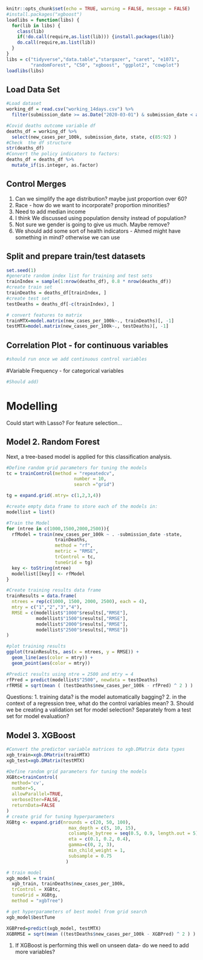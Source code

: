 
```r
knitr::opts_chunk$set(echo = TRUE, warning = FALSE, message = FALSE)
#install.packages("xgboost")
loadlibs = function(libs) {
  for(lib in libs) {
    class(lib)
    if(!do.call(require,as.list(lib))) {install.packages(lib)}
    do.call(require,as.list(lib))
  }
}
libs = c("tidyverse","data.table","stargazer", "caret", "e1071",
         "randomForest", "C50", "xgboost", "ggplot2", "cowplot")
loadlibs(libs)
```

## Load Data Set

```r
#Load dataset
working_df = read.csv("working_14days.csv") %>% 
  filter(submission_date >= as.Date("2020-03-01") & submission_date < as.Date("2020-07-01"))

#Covid deaths outcome variable df
deaths_df = working_df %>% 
  select(new_cases_per_100k, submission_date, state, c(85:92) )
#Check  the df structure
str(deaths_df)
#Convert the policy indicators to factors:
deaths_df = deaths_df %>% 
  mutate_if(is.integer, as.factor)
```
## Control Merges
1. Can we simplify the age distribution? maybe just proportion over 60? 
2. Race - how do we want to incorporate? proportion minorities? 
3. Need to add median income
4. I think We discussed using population density instead of population?
5. Not sure we gender is going to give us much. Maybe remove? 
6. We should add some sort of health indicators - Ahmed might have something in mind? otherwise we can use 

## Split and prepare train/test datasets

```r
set.seed(1)
#generate random index list for training and test sets
trainIndex = sample(1:nrow(deaths_df), 0.8 * nrow(deaths_df))
#create train set 
trainDeaths = deaths_df[trainIndex, ]
#create test set
testDeaths = deaths_df[-c(trainIndex), ]
```

```r
# convert features to matrix 
trainMTX=model.matrix(new_cases_per_100k~., trainDeaths)[, -1]
testMTX=model.matrix(new_cases_per_100k~., testDeaths)[, -1]
```

## Correlation Plot - for continuous variables

```r
#should run once we add continuous control variables

``` 

#Variable Frequency - for categorical variables 
```r
#Should add)
```

# Modelling 

Could start with Lasso? For feature selection...

## Model 2. Random Forest

Next, a tree-based model is applied for this classification analysis. 

```r
#Define random grid parameters for tuning the models
tc = trainControl(method = "repeatedcv",
                         number = 10, 
                         search ="grid")

tg = expand.grid(.mtry= c(1,2,3,4))
``` 

```r
#create empty data frame to store each of the models in: 
modellist = list()

#Train the Model
for (ntree in c(1000,1500,2000,2500)){
  rfModel = train(new_cases_per_100k ~ . -submission_date -state,
                  trainDeaths,
                  method = "rf",
                  metric = "RMSE",
                  trControl = tc,
                  tuneGrid = tg)
  key <- toString(ntree)
  modellist[[key]] <- rfModel
}
```

```r
#Create training results data frame
trainResults = data.frame(
  ntrees = rep(c(1000, 1500, 2000, 2500), each = 4), 
  mtry = c("1","2","3","4"), 
  RMSE = c(modellist$"1000"$results[,"RMSE"],
           modellist$"1500"$results[,"RMSE"],
           modellist$"2000"$results[,"RMSE"],
           modellist$"2500"$results[,"RMSE"])
)

#plot training results
ggplot(trainResults, aes(x = ntrees, y = RMSE)) + 
  geom_line(aes(color = mtry)) + 
  geom_point(aes(color = mtry))
```

```r
#Predict results using ntre = 2500 and mtry = 4
rfPred = predict(modellist$"2500", newdata = testDeaths)
rfRMSE = sqrt(mean ( (testDeaths$new_cases_per_100k - rfPred) ^ 2 ) )
```

Questions: 
1. training data? is the model automatically bagging? 
2. in the context of a regression tree, what do the control variables mean?
3. Should we be creating a validation set for model selection? Separately from a test set for model evaluation? 

## Model 3. XGBoost

```r
#Convert the predictor variable matrices to xgb.DMatrix data types
xgb_train=xgb.DMatrix(trainMTX)
xgb_test=xgb.DMatrix(testMTX)

#Define random grid parameters for tuning the models
XGBtc=trainControl(
  method='cv',
  number=5,
  allowParallel=TRUE,
  verboseIter=FALSE,
  returnData=FALSE
)
# create grid for tuning hyperparameters
XGBtg <- expand.grid(nrounds = c(20, 50, 100),
                       max_depth = c(5, 10, 15),
                       colsample_bytree = seq(0.5, 0.9, length.out = 5),
                       eta = c(0.1, 0.2, 0.4),
                       gamma=c(0, 2, 3),
                       min_child_weight = 1,
                       subsample = 0.75
                      )

```

```r
# train model 
xgb_model = train(
  xgb_train, trainDeaths$new_cases_per_100k,  
  trControl = XGBtc,
  tuneGrid = XGBtg,
  method = "xgbTree")
```


```r
# get hyperparameters of best model from grid search 
xgb_model$bestTune
```


```r
XGBPred=predict(xgb_model, testMTX)
XGBRMSE = sqrt(mean ((testDeaths$new_cases_per_100k - XGBPred) ^ 2 ) )
```

1. If XGBoost is performing this well on unseen data- do we need to add more variables? 